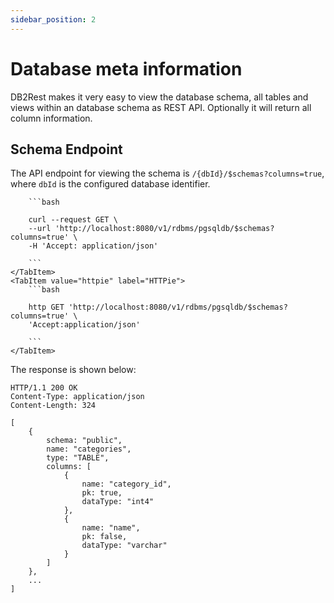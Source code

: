 ```yaml
---
sidebar_position: 2
---
```


# Database meta information


DB2Rest makes it very easy to view the database schema, all tables and views within an database schema as REST API.
Optionally it will return all column information.


## Schema Endpoint

The API endpoint for viewing the schema is `/{dbId}/$schemas?columns=true`, where `dbId` is the configured database identifier.


<Tabs>
    <TabItem value="cURL" label="cURL" default>

        ```bash

        curl --request GET \
        --url 'http://localhost:8080/v1/rdbms/pgsqldb/$schemas?columns=true' \
        -H 'Accept: application/json'

        ```
    </TabItem>
    <TabItem value="httpie" label="HTTPie">
        ```bash

        http GET 'http://localhost:8080/v1/rdbms/pgsqldb/$schemas?columns=true' \
        'Accept:application/json'

        ```
    </TabItem>

</Tabs>

The response is shown below:

```http
HTTP/1.1 200 OK
Content-Type: application/json
Content-Length: 324

[
    {
        schema: "public",
        name: "categories",
        type: "TABLE",
        columns: [
            {
                name: "category_id",
                pk: true,
                dataType: "int4"
            },
            {
                name: "name",
                pk: false,
                dataType: "varchar"
            }
        ]
    },
    ...
]
```
